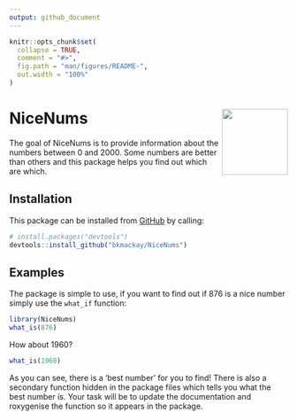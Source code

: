 ```yaml
---
output: github_document
---
```


<!-- README.md is generated from README.Rmd. Please edit that file -->

```r
knitr::opts_chunk$set(
  collapse = TRUE,
  comment = "#>",
  fig.path = "man/figures/README-",
  out.width = "100%"
)
```

# NiceNums <img src='man/figures/logo.png' align="right" height="119" />

<!-- badges: start -->
<!-- badges: end -->

The goal of NiceNums is to provide information about the numbers between 0 and 2000. Some numbers are better than others and this package helps you find out which are which.

## Installation


This package can be installed from [GitHub](https://github.com/) by calling:

``` r
# install.packages("devtools")
devtools::install_github("bkmackay/NiceNums")
```
## Examples

The package is simple to use, if you want to find out if 876 is a nice number simply use the `what_if` function:

```r
library(NiceNums)
what_is(876)
```

How about 1960?

```r
what_is(1960)
```

As you can see, there is a 'best number' for you to find! There is also a secondary function hidden in the package files which tells you what the best number is. Your task will be to update the documentation  and roxygenise the function so it appears in the package.




